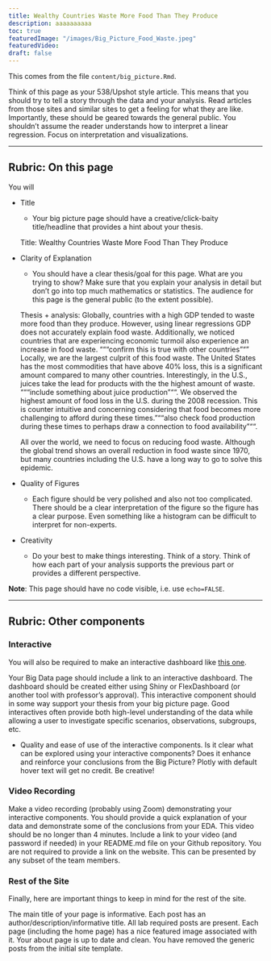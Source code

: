 ```yaml
---
title: Wealthy Countries Waste More Food Than They Produce
description: aaaaaaaaaa
toc: true
featuredImage: "/images/Big_Picture_Food_Waste.jpeg"
featuredVideo:
draft: false
---
```


This comes from the file `content/big_picture.Rmd`.

Think of this page as your 538/Upshot style article. This means that you should try to tell a story through the data and your analysis. Read articles from those sites and similar sites to get a feeling for what they are like. Importantly, these should be geared towards the general public. You shouldn't assume the reader understands how to interpret a linear regression. Focus on interpretation and visualizations.

---

## Rubric: On this page

You will

* Title
  * Your big picture page should have a creative/click-baity title/headline that provides a hint about your thesis.
  
  Title: Wealthy Countries Waste More Food Than They Produce
  
* Clarity of Explanation
  * You should have a clear thesis/goal for this page. What are you trying to show? Make sure that you explain your analysis in detail but don't go into top much mathematics or statistics. The audience for this page is the general public (to the extent possible).
  
  Thesis + analysis: Globally, countries with a high GDP tended to waste more food than they produce. However, using linear regressions GDP does not accurately explain food waste. Additionally, we noticed countries that are experiencing economic turmoil also experience an increase in food waste. """confirm this is true with other countries"""
  Locally, we are the largest culprit of this food waste. The United States has the most commodities that have above 40% loss, this is a significant amount compared to many other countries. Interestingly, in the U.S., juices take the lead for products with the the highest amount of waste. """include something about juice production""". We observed the highest amount of food loss in the U.S. during the 2008 recession. This is counter intuitive and concerning considering that food becomes more challenging to afford during these times. """also check food production during these times to perhaps draw a connection to food availability """. 
  
  All over the world, we need to focus on reducing food waste. Although the global trend shows an overall reduction in food waste since 1970, but many countries including the U.S. have a long way to go to solve this epidemic. 
  
* Quality of Figures
  * Each figure should be very polished and also not too complicated. There should be a clear interpretation of the figure so the figure has a clear purpose. Even something like a histogram can be difficult to interpret for non-experts.
  
  
  
  
* Creativity
  * Do your best to make things interesting. Think of a story. Think of how each part of your analysis supports the previous part or provides a different perspective.
  
  
  
  
**Note**: This page should have no code visible, i.e. use `echo=FALSE`.  

---

## Rubric: Other components

### Interactive

You will also be required to make an interactive dashboard like [this one](/flex/flex.html).

Your Big Data page should include a link to an interactive dashboard. The dashboard should be created either using Shiny or FlexDashboard (or another tool with professor's approval). This interactive component should in some way support your thesis from your big picture page. Good interactives often provide both high-level understanding of the data while allowing a user to investigate specific scenarios, observations, subgroups, etc.

* Quality and ease of use of the interactive components.
Is it clear what can be explored using your interactive components?
Does it enhance and reinforce your conclusions from the Big Picture?
Plotly with default hover text will get no credit. Be creative!


### Video Recording

Make a video recording (probably using Zoom) demonstrating your interactive components.
You should provide a quick explanation of your data and demonstrate some of the conclusions from your EDA.
This video should be no longer than 4 minutes.
Include a link to your video (and password if needed) in your README.md file on your Github repository. You are not required to provide a link on the website.
This can be presented by any subset of the team members.


### Rest of the Site

Finally, here are important things to keep in mind for the rest of the site. 

The main title of your page is informative.
Each post has an author/description/informative title.
All lab required posts are present.
Each page (including the home page) has a nice featured image associated with it.
Your about page is up to date and clean.
You have removed the generic posts from the initial site template.
